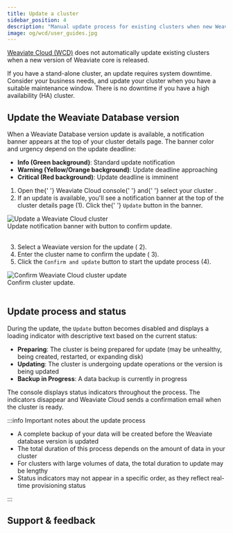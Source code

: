 ```yaml
---
title: Update a cluster
sidebar_position: 4
description: "Manual update process for existing clusters when new Weaviate Database versions are released."
image: og/wcd/user_guides.jpg
---
```


[Weaviate Cloud (WCD)](https://console.weaviate.cloud/) does not automatically update existing clusters when a new version of Weaviate core is released.

If you have a stand-alone cluster, an update requires system downtime. Consider your business needs, and update your cluster when you have a suitable maintenance window. There is no downtime if you have a high availability (HA) cluster.

## Update the Weaviate Database version

When a Weaviate Database version update is available, a notification banner appears at the top of your cluster details page. The banner color and urgency depend on the update deadline:

- **Info (Green background)**: Standard update notification
- **Warning (Yellow/Orange background)**: Update deadline approaching
- **Critical (Red background)**: Update deadline is imminent


<div class="row">
  <div class="col col--6">
    <ol>
      <li className="inline-content">
        Open the{' '}
        <Link to="https://console.weaviate.cloud">Weaviate Cloud console</Link>{' '}
        and{' '}
        <Link to="/cloud/manage-clusters/status#select-your-cluster">
          select your cluster
        </Link>
        .
      </li>
      <li>
        If an update is available, you'll see a notification banner at the top
        of the cluster details page (<span class="callout">1</span>). Click the{' '}
        <code>Update</code> button in the banner.
      </li>
    </ol>
  </div>
  <div class="col col--6">
    <div class="card">
      <div class="card__image">
        <img src={UpdateCluster} alt="Update a Weaviate Cloud cluster" />
      </div>
      <div class="card__body">
        Update notification banner with button to confirm update.
      </div>
    </div>
  </div>
</div>
<br />


<div class="row">
  <div class="col col--6">
    <ol start="3">
      <li>
        Select a Weaviate version for the update (
        <span class="callout">2</span>).
      </li>
      <li>
        Enter the cluster name to confirm the update (
        <span class="callout">3</span>).
      </li>
      <li>
        Click the <code>Confirm and update</code> button to start the update
        process (<span class="callout">4</span>).
      </li>
    </ol>
  </div>
  <div class="col col--6">
    <div class="card">
      <div class="card__image">
        <img
          src={UpdateClusterConfirm}
          alt="Confirm Weaviate Cloud cluster update"
        />
      </div>
      <div class="card__body">
        Confirm cluster update.
      </div>
    </div>
  </div>
</div>
<br />

## Update process and status

During the update, the `Update` button becomes disabled and displays a loading indicator with descriptive text based on the current status:

- **Preparing**: The cluster is being prepared for update (may be unhealthy, being created, restarted, or expanding disk)
- **Updating**: The cluster is undergoing update operations or the version is being updated
- **Backup in Progress**: A data backup is currently in progress

The console displays status indicators throughout the process. The indicators disappear and Weaviate Cloud sends a confirmation email when the cluster is ready.

:::info Important notes about the update process

- A complete backup of your data will be created before the Weaviate database version is updated
- The total duration of this process depends on the amount of data in your cluster
- For clusters with large volumes of data, the total duration to update may be lengthy
- Status indicators may not appear in a specific order, as they reflect real-time provisioning status

::: 

## Support & feedback


<SupportAndTrouble />
